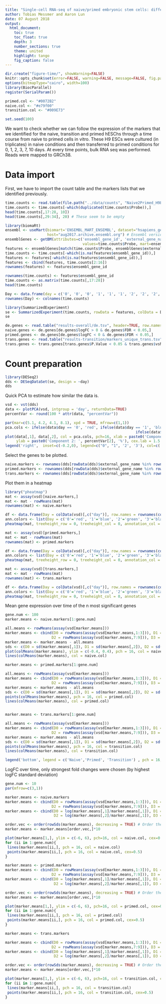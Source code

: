 ```yaml
---
title: "Single-cell RNA-seq of naive/primed embryonic stem cells: differential variability" 
author: Tobias Messmer and Aaron Lun
date: 07 August 2018
output: 
  html_document:
    toc: true
    toc_float: true
    depth: 3
    number_sections: true
    theme: united 
    highlight: tango 
    fig_caption: false
---
```


```r
dir.create("figure-time/", showWarning=FALSE)
knitr::opts_chunk$set(error=FALSE, warning=FALSE, message=FALSE, fig.path="figure-time/")
options(bitmapType="cairo", width=100)
library(BiocParallel)
register(SerialParam())

primed.col <- "#0072B2"
naive.col <- "#e79f00"
transition.col <- "#009E73"

set.seed(100)
```

We want to check whether we can follow the expression of the markers that we identified for the naive, transition and primed hESChs through a time course from naive to primed cells in vitro.
These H9 ESCs were cultured (in triplicates) in naive conditions and then transferred to primed conditions for 0, 1, 2, 3, 7, 10 days. 
At every time points, bulk RNA seq was performed.
Reads were mapped to GRCh38.

# Data import

First, we have to import the count table and the markers lists that we identified previously.

```r
time.counts <- read.table(file.path("../data/counts", "Naive2Primed_H9ESCs.txt"), fill = TRUE, header = TRUE)
time.counts <- time.counts[-which(duplicated(time.counts$Probe)),]
head(time.counts[,17:28, 10])
head(time.counts[,29:34], 20) # These seem to be empty

library(biomaRt)
ensembl <- useMart(biomart='ENSEMBL_MART_ENSEMBL', dataset="hsapiens_gene_ensembl", 
                   host="aug2017.archive.ensembl.org") # Ensembl version 90.
ensemblGenes <- getBM(attributes=c('ensembl_gene_id', 'external_gene_name', 'chromosome_name', 'gene_biotype', 'entrezgene'), filters="external_gene_name", 
                                   values=time.counts$Probe, mart=ensembl) 
features <- ensemblGenes[match(time.counts$Probe, ensemblGenes$external_gene_name),]
time.counts <- time.counts[-which(is.na(features$ensembl_gene_id)),]
features <- features[-which(is.na(features$ensembl_gene_id)),]
features <- cbind(features, time.counts[2:16])
rownames(features) <- features$ensembl_gene_id

rownames(time.counts) <- features$ensembl_gene_id
time.counts <- as.matrix(time.counts[,17:28])
head(time.counts)

Day <- data.frame(day = c('0', '0', '0', '1', '1', '1', '2', '2', '2', '3', '3', '3'))
rownames(Day) <- colnames(time.counts)
```

```r
library(SummarizedExperiment)
se <- SummarizedExperiment(time.counts, rowData = features, colData = Day)
se
```

```r
de.genes <- read.table("results-overall/de.tsv", header=TRUE, row.names=1)
naive.genes <- de.genes[de.genes$logFC > 0 & de.genes$FDR < 0.05,]
primed.genes <- de.genes[de.genes$logFC < 0 & de.genes$FDR < 0.05,]
trans.genes <- read.table("results-transition/markers_unique_trans.tsv", header=TRUE, row.names=1)
trans.genes <- trans.genes[trans.genes$P.Value < 0.05 & trans.genes$vsNaive > 1 & trans.genes$vsPrimed > 1,]
```

# Count preparation

```r
library(DESeq2)
dds <- DESeqDataSet(se, design = ~day)
dds
```

Quick PCA to estimate how similar the data is.

```r
vsd <- vst(dds)
data <- plotPCA(vsd, intgroup = 'day', returnData=TRUE)
percentVar <- round(100 * attr(data, "percentVar"))

par(mar=c(5.1, 4.2, 4.1, 8.1), xpd = TRUE, mfrow=c(1,1))
pca.cols <- ifelse(data$day == '0', 'red', ifelse(data$day == '1', 'blue', 
                                                           ifelse(data$day == '2', 'green','black')))
plot(data[,1], data[,2], col = pca.cols, pch=16, xlab = paste0('Component 1: ', percentVar[1], '%'), 
     ylab = paste0('Component 2: ', percentVar[2], '%'), cex.lab = 1.5 , cex.axis=1.2, cex=1.5)
legend('right',  inset=c(-0.2,0), legend=c("0", "1", '2', '3'), col=c('red','blue', 'green', 'black'), pch=16, cex=1.5, bty='n', title = 'Day')
```

Select the genes to be plotted.

```r
naive.markers <- rownames(dds[rowData(dds)$external_gene_name %in% rownames(naive.genes)])
primed.markers <- rownames(dds[rowData(dds)$external_gene_name %in% rownames(primed.genes)])
trans.markers <- rownames(dds[rowData(dds)$external_gene_name %in% rownames(trans.genes)])
```

Plot them in a heatmap

```r
library("pheatmap")
mat <- assay(vsd)[naive.markers,]
mat <- mat - rowMeans(mat)
rownames(mat) <- naive.markers

df <- data.frame(Day = colData(vsd)[,c("day")], row.names = rownames(colData(vsd)))
ann.colors <- list(Day = c('0'='red', '1'='blue', '2'='green', '3'='black'))
pheatmap(mat, treeheight_row = 0, treeheight_col = 0, annotation_col = df, annotation_colors = ann.colors, show_rownames = FALSE)
```

```r
mat <- assay(vsd)[primed.markers,]
mat <- mat - rowMeans(mat)
rownames(mat) <- primed.markers

df <- data.frame(Day = colData(vsd)[,c("day")], row.names = rownames(colData(vsd)))
ann.colors <- list(Day = c('0'='red', '1'='blue', '2'='green', '3'='black'))
pheatmap(mat, treeheight_row = 0, treeheight_col = 0, annotation_col = df, annotation_colors = ann.colors, show_rownames = FALSE)
```

```r
mat <- assay(vsd)[trans.markers,]
mat <- mat - rowMeans(mat)
rownames(mat) <- trans.markers

df <- data.frame(Day = colData(vsd)[,c("day")], row.names = rownames(colData(vsd)))
ann.colors <- list(Day = c('0'='red', '1'='blue', '2'='green', '3'='black'))
pheatmap(mat, treeheight_row = 0, treeheight_col = 0, annotation_col = df, annotation_colors = ann.colors, show_rownames = FALSE)
```

Mean gene expression over time of the n most significant genes

```r
gene.num <- 100
marker.means <- naive.markers[1:gene.num]

all.means <- rowMeans(assay(vsd[marker.means]))
marker.means <- cbind(D0 = rowMeans(assay(vsd[marker.means,1:3])), D1 = rowMeans(assay(vsd[marker.means,4:6])),
                     D2 = rowMeans(assay(vsd[marker.means,7:9])), D3 = rowMeans(assay(vsd[marker.means,10:12])))
marker.means <- marker.means - all.means
sds <- c(D0 = sd(marker.means[,1]), D1 = sd(marker.means[,2]), D2 = sd(marker.means[,3]), D3 = sd(marker.means[,4]))
plot(colMeans(marker.means), ylim = c(-0.4, 0.4), pch = 16, col = naive.col)
lines(colMeans(marker.means), col = naive.col)

marker.means <- primed.markers[1:gene.num]

all.means <- rowMeans(assay(vsd[marker.means]))
marker.means <- cbind(D0 = rowMeans(assay(vsd[marker.means,1:3])), D1 = rowMeans(assay(vsd[marker.means,4:6])),
                     D2 = rowMeans(assay(vsd[marker.means,7:9])), D3 = rowMeans(assay(vsd[marker.means,10:12])))
marker.means <- marker.means - all.means
sds <- c(D0 = sd(marker.means[,1]), D1 = sd(marker.means[,2]), D2 = sd(marker.means[,3]), D3 = sd(marker.means[,4]))
points(colMeans(marker.means), pch = 16, col = primed.col)
lines(colMeans(marker.means), col = primed.col)


marker.means <- trans.markers[1:gene.num]

all.means <- rowMeans(assay(vsd[marker.means]))
marker.means <- cbind(D0 = rowMeans(assay(vsd[marker.means,1:3])), D1 = rowMeans(assay(vsd[marker.means,4:6])),
                     D2 = rowMeans(assay(vsd[marker.means,7:9])), D3 = rowMeans(assay(vsd[marker.means,10:12])))
marker.means <- marker.means - all.means
sds <- c(D0 = sd(marker.means[,1]), D1 = sd(marker.means[,2]), D2 = sd(marker.means[,3]), D3 = sd(marker.means[,4]))
points(colMeans(marker.means), pch = 16, col = transition.col)
lines(colMeans(marker.means), col = transition.col)

legend('bottom', legend = c('Naive','Primed', 'Transition') , pch = 16, col = c(naive.col, primed.col, transition.col))
```

LogFC over time, only strongest fold changes were chosen (by highest logFC standard deviation)

```r
gene.num <- 10
par(mfrow=c(3,1))
```

```r
marker.means <- naive.markers
marker.means <- cbind(D0 = rowMeans(assay(vsd[marker.means,1:3])), D1 = rowMeans(assay(vsd[marker.means,4:6])),
                     D2 = rowMeans(assay(vsd[marker.means,7:9])), D3 = rowMeans(assay(vsd[marker.means,10:12])))
marker.means <- cbind(D0 = log(marker.means[,1]/marker.means[,1]), D1 = log(marker.means[,2]/marker.means[,1]), 
                      D2 = log(marker.means[,2]/marker.means[,1]), D3 = log(marker.means[,4]/marker.means[,1]))

order.vec <- order(rowSds(marker.means), decreasing = TRUE) # Order the list for rows with the strongest log FC differences
marker.means <- marker.means[order.vec,]*10

plot(marker.means[1,], ylim = c(-6, 6), pch=16, col = naive.col, cex=0.5, main = 'Naive genes', ylab = '10*logFC', xlab='')
for (ii in 1:gene.num){
 lines(marker.means[ii,], pch = 16, col = naive.col)
 points(marker.means[ii,], pch = 16, col = naive.col, cex=0.5)
}
```

```r
marker.means <- primed.markers
marker.means <- cbind(D0 = rowMeans(assay(vsd[marker.means,1:3])), D1 = rowMeans(assay(vsd[marker.means,4:6])),
                     D2 = rowMeans(assay(vsd[marker.means,7:9])), D3 = rowMeans(assay(vsd[marker.means,10:12])))
marker.means <- cbind(D0 = log(marker.means[,1]/marker.means[,1]), D1 = log(marker.means[,2]/marker.means[,1]), 
                      D2 = log(marker.means[,2]/marker.means[,1]), D3 = log(marker.means[,4]/marker.means[,1]))

order.vec <- order(rowSds(marker.means), decreasing = TRUE) # Order the list for rows with the strongest log FC differences
marker.means <- marker.means[order.vec,]*10

plot(marker.means[1,], ylim = c(-6, 6), pch=16, col = primed.col, cex=0.5,  main = 'Primed genes', ylab = '10*logFC', xlab='')
for (ii in 1:gene.num){
 lines(marker.means[ii,], pch = 16, col = primed.col)
 points(marker.means[ii,], pch = 16, col = primed.col, cex=0.5)
}
```

```r
marker.means <- trans.markers

marker.means <- cbind(D0 = rowMeans(assay(vsd[marker.means,1:3])), D1 = rowMeans(assay(vsd[marker.means,4:6])),
                     D2 = rowMeans(assay(vsd[marker.means,7:9])), D3 = rowMeans(assay(vsd[marker.means,10:12])))
marker.means <- cbind(D0 = log(marker.means[,1]/marker.means[,1]), D1 = log(marker.means[,2]/marker.means[,1]), 
                      D2 = log(marker.means[,2]/marker.means[,1]), D3 = log(marker.means[,4]/marker.means[,1]))

order.vec <- order(rowSds(marker.means), decreasing = TRUE) # Order the list for rows with the strongest log FC differences
marker.means <- marker.means[order.vec,]*10

plot(marker.means[1,], ylim = c(-6, 6), pch=16, col = transition.col, cex=0.5, main = 'Transition genes', ylab = '10*logFC', xlab='Days')
for (ii in 1:gene.num){
 lines(marker.means[ii,], pch = 16, col = transition.col)
 points(marker.means[ii,], pch = 16, col = transition.col, cex=0.5)
}
```
